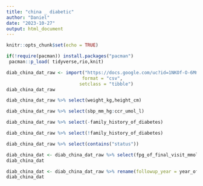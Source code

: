 ---
title: "china _ diabetic"
author: "Daniel"
date: "2023-10-27"
output: html_document
---

```{r setup, include=FALSE}
knitr::opts_chunk$set(echo = TRUE)
```

```{r message=F, echo=F, eval=F}
if(!require(pacman)) install.packages("pacman")   
 pacman::p_load( tidyverse,rio,knit)   
```

```{r message=FALSE}
diab_china_dat_raw <- import("https://docs.google.com/uc?id=1NKOf-O-6MmB--zloZnyNfAo4uL2NI1uA&export=download",
                            format = "csv",
                           setclass = "tibble") 
diab_china_dat_raw

```

```{r}
diab_china_dat_raw %>% select(weight_kg,height_cm)
```
```{r}
diab_china_dat_raw %>% select(sbp_mm_hg:ccr_umol_l)
```
```{r}
diab_china_dat_raw %>% select(-family_history_of_diabetes)
```
```{r}
diab_china_dat_raw %>% select(!family_history_of_diabetes)
```

```{r}
diab_china_dat_raw %>% select(contains("status"))
```
```{r}
diab_china_dat <- diab_china_dat_raw %>% select(fpg_of_final_visit_mmol_l,everything())
diab_china_dat
```

```{r}
diab_china_dat <- diab_china_dat_raw %>% rename(followup_year = year_of_followup)
diab_china_dat
```




































